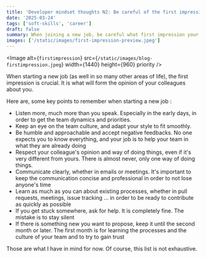 ```yaml
---
title: 'Developer mindset thoughts N2: Be careful of the first impression'
date: '2025-03-24'
tags: ['soft-skills', 'career']
draft: false
summary: When joining a new job, be careful what first impression your coworkers will have about you
images: ['/static/images/first-impression-preview.jpeg']
---
```


<Image
  alt={`firstimpression`}
  src={`/static/images/blog-firstimpression.jpeg`}
  width={1440}
  height={960}
  priority
/>

When starting a new job (as well in so many other areas of life), the first impression is crucial. It is what will form the opinion of your colleagues about you.

Here are, some key points to remember when starting a new job :
- Listen more, much more than you speak. Especially in the early days, in order to get the team dynamics and priorities. 
- Keep an eye on the team culture, and adapt your style to fit smoothly.
- Be humble and approachable and accept negative feedbacks. No one expects you to know everything, and your job is to help your team in what they are already doing
- Respect your colleague's opinion and way of doing things, even if it's very different from yours. There is almost never, only one way of doing things.
- Communicate clearly, whether in emails or meetings. It's important to keep the communication concise and professional in order to not lose anyone's time
- Learn as much as you can about existing processes, whether in pull requests, meetings, issue tracking ... in order to be ready to contribute as quickly as possible
- If you get stuck somewhere, ask for help. It is completely fine. The mistake is to stay silent
- If there is something new you want to propose, keep it until the second month or later. The first month is for learning the processes and the culture of your team and to try to gain trust

Those are what I have in mind for now. Of course, this list is not exhaustive.
